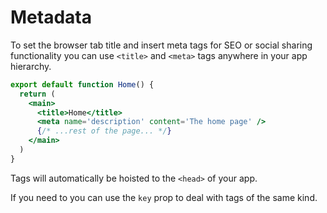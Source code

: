 # Metadata

To set the browser tab title and insert meta tags for SEO or social sharing functionality you can use `<title>` and `<meta>` tags anywhere in your app hierarchy.

```jsx title='pages/index.js' lineNumbers
export default function Home() {
  return (
    <main>
      <title>Home</title>
      <meta name='description' content='The home page' />
      {/* ...rest of the page... */}
    </main>
  )
}
```

Tags will automatically be hoisted to the `<head>` of your app.

If you need to you can use the `key` prop to deal with tags of the same kind.
